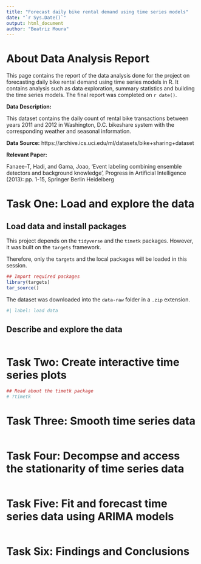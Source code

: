 ```yaml
---
title: "Forecast daily bike rental demand using time series models"
date: "`r Sys.Date()`"
output: html_document
author: "Beatriz Moura"
---
```


# About Data Analysis Report

This page contains the report of the data analysis done for the project on forecasting daily bike rental demand using time series models in R. It contains analysis such as data exploration, summary statistics and building the time series models. The final report was completed on `r date()`.

**Data Description:**

This dataset contains the daily count of rental bike transactions between years 2011 and 2012 in Washington, D.C. bikeshare system with the corresponding weather and seasonal information.

**Data Source:** https://archive.ics.uci.edu/ml/datasets/bike+sharing+dataset

**Relevant Paper:**

Fanaee-T, Hadi, and Gama, Joao, 'Event labeling combining ensemble detectors and background knowledge', Progress in Artificial Intelligence (2013): pp. 1-15, Springer Berlin Heidelberg

# Task One: Load and explore the data

## Load data and install packages

This project depends on the `tidyverse` and the `timetk` packages. However, it was built on the `targets` framework.

Therefore, only the `targets` and the local packages will be loaded in this session.

```r
## Import required packages
library(targets)
tar_source()
```

The dataset was downloaded into the `data-raw` folder in a `.zip` extension.

```r
#| label: load data

```

## Describe and explore the data

```r

```



# Task Two: Create interactive time series plots

```r
## Read about the timetk package
# ?timetk


```




# Task Three: Smooth time series data

```r

```



# Task Four: Decompse and access the stationarity of time series data

```r

```



# Task Five: Fit and forecast time series data using ARIMA models

```r

```



# Task Six: Findings and Conclusions































